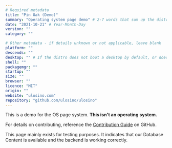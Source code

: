 ```yaml
---
# Required metadata
title: "Pin Oak (Demo)"
summary: "Operating system page demo" # 2-7 words that sum up the distribution
date: "2021-10-21" # Year-Month-Day
version: ""
category: ""

# Other metadata - if details unknown or not applicable, leave blank
platform: ""
descends: ""
desktop: "" # If the distro does not boot a desktop by default, or doesn't ship one, leave 'desktop' blank
shell: ""
packagemgr: ""
startup: ""
size: ""
browser: ""
licence: "MIT"
origin: ""
website: "ulosino.com"
repository: "github.com/ulosino/ulosino"
---
```


This is a demo for the OS page system. **This isn't an operating system.**

For details on contributing, reference the [Contribution Guide](https://github.com/ulosino/ulosino/blob/main/CONTRIBUTING.md) on GitHub.

This page mainly exists for testing purposes. It indicates that our Database Content is available and the backend is working correctly.
